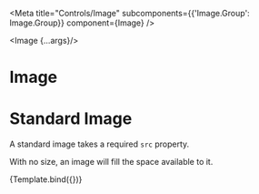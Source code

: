 
<Meta 
  title="Controls/Image" 
  subcomponents={{'Image.Group': Image.Group}}
  component={Image}
/>

  <Image {...args}/>

# Image

<ArgsTable of={Image}/>

# Standard Image

A standard image takes a required `src` property.

With no size, an image will fill the space available to it.

<Canvas>
  <Story
    name="Properties"
    args={{ onClick: null, src: 'http://deelay.me/1000/https://react.semantic-ui.com/images/wireframe/image.png' }}>
    {Template.bind({})}
  </Story>
</Canvas>
